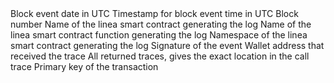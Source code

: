 <ParamField path="block_date">
Block event date in UTC
</ParamField>
<ParamField path="block_time">
Timestamp for block event time in UTC
</ParamField>
<ParamField path="block_number">
Block number
</ParamField>
<ParamField path="contract_name">
Name of the linea smart contract generating the log
</ParamField>
<ParamField path="function_name">
Name of the linea smart contract function generating the log
</ParamField>
<ParamField path="namespace">
Namespace of the linea smart contract generating the log
</ParamField>
<ParamField path="signature">
Signature of the event
</ParamField>
<ParamField path="to">
Wallet address that received the trace
</ParamField>
<ParamField path="trace_address">
All returned traces, gives the exact location in the call trace
</ParamField>
<ParamField path="tx_hash">
Primary key of the transaction
</ParamField>
